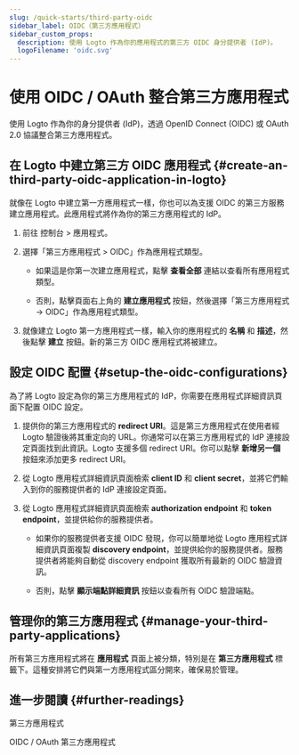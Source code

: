 ```yaml
---
slug: /quick-starts/third-party-oidc
sidebar_label: OIDC（第三方應用程式）
sidebar_custom_props:
  description: 使用 Logto 作為你的應用程式的第三方 OIDC 身分提供者 (IdP)。
  logoFilename: 'oidc.svg'
---
```


# 使用 OIDC / OAuth 整合第三方應用程式

使用 Logto 作為你的身分提供者 (IdP)，透過 OpenID Connect (OIDC) 或 OAuth 2.0 協議整合第三方應用程式。

## 在 Logto 中建立第三方 OIDC 應用程式 \{#create-an-third-party-oidc-application-in-logto}

就像在 Logto 中建立第一方應用程式一樣，你也可以為支援 OIDC 的第三方服務建立應用程式。此應用程式將作為你的第三方應用程式的 IdP。

1. 前往 <CloudLink to="/applications">控制台 > 應用程式</CloudLink>。

2. 選擇「第三方應用程式 > OIDC」作為應用程式類型。

   - 如果這是你第一次建立應用程式，點擊 **查看全部** 連結以查看所有應用程式類型。

   - 否則，點擊頁面右上角的 **建立應用程式** 按鈕，然後選擇「第三方應用程式 -> OIDC」作為應用程式類型。

3. 就像建立 Logto 第一方應用程式一樣，輸入你的應用程式的 **名稱** 和 **描述**，然後點擊 **建立** 按鈕。新的第三方 OIDC 應用程式將被建立。

## 設定 OIDC 配置 \{#setup-the-oidc-configurations}

為了將 Logto 設定為你的第三方應用程式的 IdP，你需要在應用程式詳細資訊頁面下配置 OIDC 設定。

1. 提供你的第三方應用程式的 **redirect URI**。這是第三方應用程式在使用者經 Logto 驗證後將其重定向的 URL。你通常可以在第三方應用程式的 IdP 連接設定頁面找到此資訊。Logto 支援多個 redirect URI。你可以點擊 **新增另一個** 按鈕來添加更多 redirect URI。

2. 從 Logto 應用程式詳細資訊頁面檢索 **client ID** 和 **client secret**，並將它們輸入到你的服務提供者的 IdP 連接設定頁面。

3. 從 Logto 應用程式詳細資訊頁面檢索 **authorization endpoint** 和 **token endpoint**，並提供給你的服務提供者。

   - 如果你的服務提供者支援 OIDC 發現，你可以簡單地從 Logto 應用程式詳細資訊頁面複製 **discovery endpoint**，並提供給你的服務提供者。服務提供者將能夠自動從 discovery endpoint 獲取所有最新的 OIDC 驗證資訊。

   - 否則，點擊 **顯示端點詳細資訊** 按鈕以查看所有 OIDC 驗證端點。

## 管理你的第三方應用程式 \{#manage-your-third-party-applications}

所有第三方應用程式將在 **應用程式** 頁面上被分類，特別是在 **第三方應用程式** 標籤下。這種安排將它們與第一方應用程式區分開來，確保易於管理。

## 進一步閱讀 \{#further-readings}

<Url href="/integrate-logto/third-party-applications">第三方應用程式</Url>

<Url href="/integrate-logto/third-party-applications/oidc-oauth-third-party-applications">
  OIDC / OAuth 第三方應用程式
</Url>
